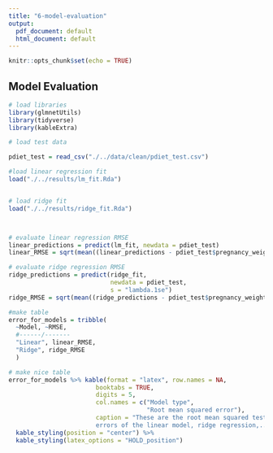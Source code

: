 ```yaml
---
title: "6-model-evaluation"
output:
  pdf_document: default
  html_document: default
---
```


```r
knitr::opts_chunk$set(echo = TRUE)
```

## Model Evaluation

```r
# load libraries
library(glmnetUtils)
library(tidyverse)
library(kableExtra)
```

```r
# load test data 

pdiet_test = read_csv("./../data/clean/pdiet_test.csv")

```

```r
#load linear regression fit
load("./../results/lm_fit.Rda")


# load ridge fit
load("./../results/ridge_fit.Rda")




```

```r
# evaluate linear regression RMSE
linear_predictions = predict(lm_fit, newdata = pdiet_test)
linear_RMSE = sqrt(mean((linear_predictions - pdiet_test$pregnancy_weight_gain)^2))

# evaluate ridge regression RMSE
ridge_predictions = predict(ridge_fit, 
                            newdata = pdiet_test, 
                            s = "lambda.1se")
ridge_RMSE = sqrt(mean((ridge_predictions - pdiet_test$pregnancy_weight_gain)^2))

#make table
error_for_models = tribble(
  ~Model, ~RMSE, 
  #------/------- 
  "Linear", linear_RMSE,
  "Ridge", ridge_RMSE
  )

# make nice table
error_for_models %>% kable(format = "latex", row.names = NA, 
                        booktabs = TRUE,
                        digits = 5,
                        col.names = c("Model type", 
                                      "Root mean squared error"),
                        caption = "These are the root mean squared test 
                        errors of the linear model, ridge regression,....") %>%
  kable_styling(position = "center") %>%
  kable_styling(latex_options = "HOLD_position")


```










